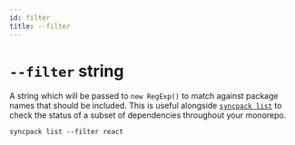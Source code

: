 ```yaml
---
id: filter
title: --filter
---
```



# `--filter` string

<Pills optional />

A string which will be passed to `new RegExp()` to match against package names
that should be included. This is useful alongside [`syncpack list`](../list.mdx)
to check the status of a subset of dependencies throughout your monorepo.

```
syncpack list --filter react
```
